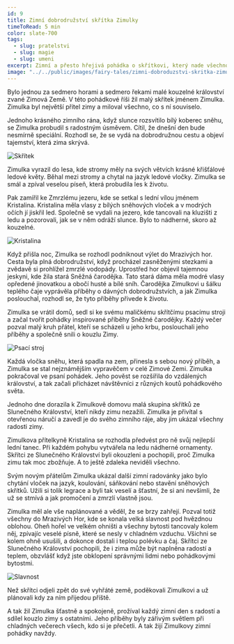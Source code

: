 ```yaml
---
id: 9
title: Zimní dobrodružství skřítka Zimulky
timeToRead: 5 min
color: slate-700
tags:
  - slug: pratelstvi
  - slug: magie
  - slug: umeni
excerpt: Zimní a přesto hřejivá pohádka o skřítkovi, který nade všechno miluje zimu, prochází kouzelným královstvím Zimové Země, píše příběhy a navazuje přátelství, která rozzáří i nejchladnější dny.
image: "../../public/images/fairy-tales/zimni-dobroduzstvi-skritka-zimulky/zimni-dobrodruzstvi-skritka-zimulky.webp"
---
```


Bylo jednou za sedmero horami a sedmero řekami malé kouzelné království zvané Zimová Země. V této pohádkové říši žil malý skřítek jménem Zimulka. Zimulka byl největší přítel zimy a miloval všechno, co s ní souviselo.

Jednoho krásného zimního rána, když slunce rozsvítilo bílý koberec sněhu, se Zimulka probudil s radostným úsměvem. Cítil, že dnešní den bude nesmírně speciální. Rozhodl se, že se vydá na dobrodružnou cestu a objeví tajemství, která zima skrývá.

<Image
  src="/images/fairy-tales/zimni-dobroduzstvi-skritka-zimulky/skritek.webp"
  blurDataURL="/_next/image?url=/images/fairy-tales/zimni-dobroduzstvi-skritka-zimulky/skritek.webp&w=16&q=1"
  alt="Skřítek"
/>

Zimulka vyrazil do lesa, kde stromy měly na svých větvích krásné křišťálové ledové květy. Běhal mezi stromy a chytal na jazyk ledové vločky. Zimulka se smál a zpíval veselou píseň, která probudila les k životu.

Pak zamířil ke Zmrzlému jezeru, kde se setkal s lední vílou jménem Kristalina. Kristalina měla vlasy z bílých sněhových vloček a v modrých očích jí jiskřil led. Společně se vydali na jezero, kde tancovali na kluzišti z ledu a pozorovali, jak se v něm odráží slunce. Bylo to nádherné, skoro až kouzelné.

<Image
  src="/images/fairy-tales/zimni-dobroduzstvi-skritka-zimulky/kristalina.webp"
  blurDataURL="/_next/image?url=/images/fairy-tales/zimni-dobroduzstvi-skritka-zimulky/kristalina.webp&w=16&q=1"
  alt="Kristalina"
/>

Když přišla noc, Zimulka se rozhodl podniknout výlet do Mrazivých hor. Cesta byla plná dobrodružství, když procházel zasněženými stezkami a zvědavě si prohlížel zmrzlé vodopády. Uprostřed hor objevil tajemnou jeskyni, kde žila stará Sněžná čarodějka. Tato stará dáma měla modré vlasy opředené jinovatkou a obočí husté a bílé sníh. Čarodějka Zimulkovi u šálku teplého čaje vyprávěla příběhy o dávných dobrodružstvích, a jak Zimulka poslouchal, rozhodl se, že tyto příběhy přivede k životu.

Zimulka se vrátil domů, sedl si ke svému maličkému skřítčímu psacímu stroji a začal tvořit pohádky inspirované příběhy Sněžné čarodějky. Každý večer pozval malý kruh přátel, kteří se scházeli u jeho krbu, poslouchali jeho příběhy a společně snili o kouzlu Zimy.

<Image
  src="/images/fairy-tales/zimni-dobroduzstvi-skritka-zimulky/psaci-stroj.webp"
  blurDataURL="/_next/image?url=/images/fairy-tales/zimni-dobroduzstvi-skritka-zimulky/psaci-stroj.webp&w=16&q=1"
  alt="Psací stroj"
/>

Každá vločka sněhu, která spadla na zem, přinesla s sebou nový příběh, a Zimulka se stal nejznámějším vypravěčem v celé Zimové Zemi. Zimulka pokračoval ve psaní pohádek. Jeho pověst se rozšířila do vzdálených království, a tak začali přicházet návštěvníci z různých koutů pohádkového světa.

Jednoho dne dorazila k Zimulkově domovu malá skupina skřítků ze Slunečného Království, kteří nikdy zimu nezažili. Zimulka je přivítal s otevřenou náručí a zavedl je do svého zimního ráje, aby jim ukázal všechny radosti zimy.
 
Zimulkova přítelkyně Kristalina se rozhodla předvést pro ně svůj nejlepší lední tanec. Při každém pohybu vytvářela na ledu nádherné ornamenty. Skřítci ze Slunečného Království byli okouzleni a pochopili, proč Zimulka zimu tak moc zbožňuje. A to ještě zdaleka neviděli všechno.
 
Svým novým přátelům Zimulka ukázal další zimní radovánky jako bylo chytání vloček na jazyk, koulování, sáňkování nebo stavění sněhových skřítků. Užili si tolik legrace a byli tak veselí a šťastní, že si ani nevšimli, že už se stmívá a jak promočení a zmrzlí vlastně jsou.
 
Zimulka měl ale vše naplánované a věděl, že se brzy zahřejí. Pozval totiž všechny do Mrazivých Hor, kde se konala velká slavnost pod hvězdnou oblohou. Oheň hořel ve velkém ohništi a všechny bytosti tancovaly kolem něj, zpívajíc veselé písně, které se nesly v chladném vzduchu. Všichni se kolem ohně usušili, a dokonce dostali i teplou polévku a čaj. Skřítci ze Slunečného Království pochopili, že i zima může být naplněna radostí a teplem, obzvlášť když jste obklopení správnými lidmi nebo pohádkovými bytostmi.

<Image
  src="/images/fairy-tales/zimni-dobroduzstvi-skritka-zimulky/slavnost.webp"
  blurDataURL="/_next/image?url=/images/fairy-tales/zimni-dobroduzstvi-skritka-zimulky/slavnost.webp&w=16&q=1"
  alt="Slavnost"
/>

Než skřítci odjeli zpět do své vyhřáté země, poděkovali Zimulkovi a už plánovali kdy za ním přijedou příště. 
 
A tak žil Zimulka šťastně a spokojeně, prožíval každý zimní den s radostí a sdílel kouzlo zimy s ostatními. Jeho příběhy byly zářivým světlem při chladných večerech všech, kdo si je přečetli. A tak žijí Zimulkovy zimní pohádky navždy.
